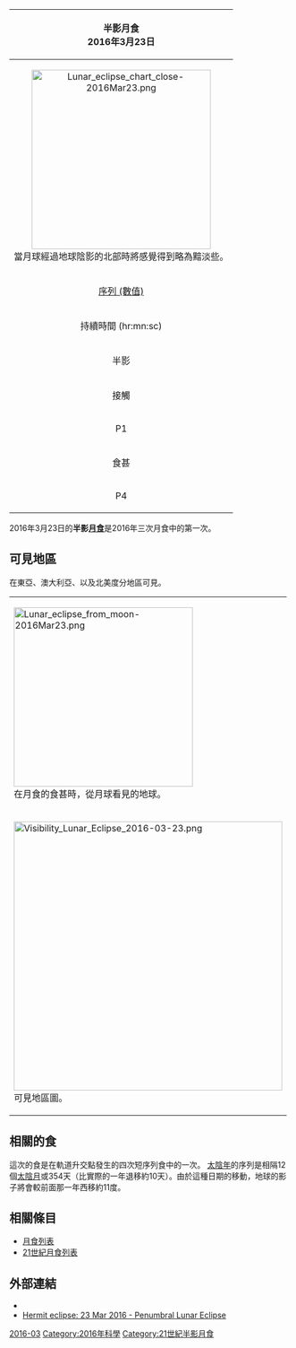 {| class="wikitable" align=right width=280
! bgcolor=#e7dcc3 colspan=2|半影月食<BR> 2016年3月23日
|-
| align=center colspan=2|[[File:Lunar_eclipse_chart_close-2016Mar23.png|320px]]<BR>當月球經過地球陰影的北部時將感覺得到略為黯淡些。
|-
|align=center bgcolor=#c0d0e0| [[沙羅週期|序列 (數值)]] || 142 (18/74)
|-
!align=center bgcolor=#c0b0e0 colspan=2| 持續時間 (hr:mn:sc)
|-
|align=center bgcolor=#d0d0e0 | 半影 || 4:15:22
|-
!align=center bgcolor=#a0d0e0 colspan=2| 接觸
|-
|align=center bgcolor=#d0d0e0 | P1 || 9:39:29 [[UTC|UTC]]
|-
|align=center bgcolor=#a0a0e0| 食甚|| 11:47:12
|-
|align=center bgcolor=#d0d0e0 | P4 || 13:54:50
|}
2016年3月23日的'''半影[[月食|月食]] '''是2016年三次月食中的第一次。

== 可見地區 ==

在東亞、澳大利亞、以及北美度分地區可見。

{|
|[[File:Lunar_eclipse_from_moon-2016Mar23.png|320px]]<BR>在月食的食甚時，從月球看見的地球。
|-
|[[File:Visibility_Lunar_Eclipse_2016-03-23.png|480px]]<BR>可見地區圖。
|}

== 相關的食 ==
這次的食是在軌道升交點發生的四次短序列食中的一次。
[[陰曆|太陰年]]的序列是相隔12個[[朔望月|太陰月]]或354天（比實際的一年退移約10天）。由於這種日期的移動，地球的影子將會較前面那一年西移約11度。
{{Lunar eclipse set 2013-2016}} 

== 相關條目 ==
*[[月食列表|月食列表]]
*[[21世紀月食列表|21世紀月食列表]]

== 外部連結 ==
* {{LEplot2001 link|2016|Mar|23|N}}
* [http://www.hermit.org/Eclipse/when_lunars.html Hermit eclipse: 23 Mar 2016 - Penumbral Lunar Eclipse]{{Wayback|url=http://www.hermit.org/Eclipse/when_lunars.html |date=20140417022615 }}
 
{{Lunar eclipses}}

{{DEFAULTSORT:Lunar eclipse 2016-03}}
[[Category:2010年代月食|2016-03]]
[[Category:2016年科學|Category:2016年科學]]
[[Category:21世紀半影月食|Category:21世紀半影月食]]


{{lunar-eclipse-stub}}
